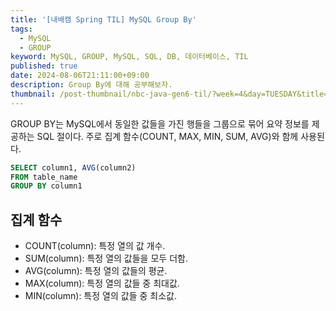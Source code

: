 ```yaml
---
title: '[내배캠 Spring TIL] MySQL Group By'
tags:
  - MySQL
  - GROUP
keyword: MySQL, GROUP, MySQL, SQL, DB, 데이터베이스, TIL
published: true
date: 2024-08-06T21:11:00+09:00
description: Group By에 대해 공부해보자.
thumbnail: /post-thumbnail/nbc-java-gen6-til/?week=4&day=TUESDAY&title=MySQL Group By
---
```


GROUP BY는 MySQL에서 동일한 값들을 가진 행들을 그룹으로 묶어 요약 정보를 제공하는 SQL 절이다. 주로 집계 함수(COUNT, MAX, MIN, SUM, AVG)와 함께 사용된다.

```sql
SELECT column1, AVG(column2)
FROM table_name
GROUP BY column1
```

## 집계 함수

- COUNT(column): 특정 열의 값 개수.
- SUM(column): 특정 열의 값들을 모두 더함.
- AVG(column): 특정 열의 값들의 평균.
- MAX(column): 특정 열의 값들 중 최대값.
- MIN(column): 특정 열의 값들 중 최소값.
